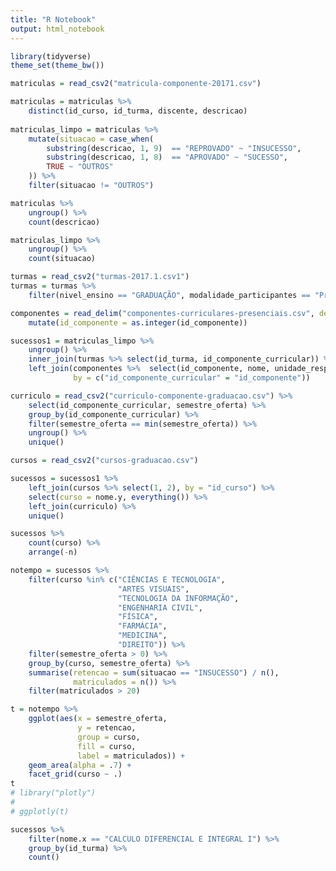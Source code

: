 ```yaml
---
title: "R Notebook"
output: html_notebook
---
```


```r
library(tidyverse)
theme_set(theme_bw())
```

```r
matriculas = read_csv2("matricula-componente-20171.csv")

matriculas = matriculas %>% 
    distinct(id_curso, id_turma, discente, descricao)
    
matriculas_limpo = matriculas %>% 
    mutate(situacao = case_when(
        substring(descricao, 1, 9)  == "REPROVADO" ~ "INSUCESSO", 
        substring(descricao, 1, 8)  == "APROVADO" ~ "SUCESSO", 
        TRUE ~ "OUTROS"
    )) %>% 
    filter(situacao != "OUTROS")
```

```r
matriculas %>% 
    ungroup() %>% 
    count(descricao)

matriculas_limpo %>% 
    ungroup() %>% 
    count(situacao)
```

```r
turmas = read_csv2("turmas-2017.1.csv1") 
turmas = turmas %>% 
    filter(nivel_ensino == "GRADUAÇÃO", modalidade_participantes == "Presencial")

componentes = read_delim("componentes-curriculares-presenciais.csv", delim = ";") %>% 
    mutate(id_componente = as.integer(id_componente))

sucessos1 = matriculas_limpo %>% 
    ungroup() %>% 
    inner_join(turmas %>% select(id_turma, id_componente_curricular)) %>% 
    left_join(componentes %>%  select(id_componente, nome, unidade_responsavel, ch_total, periodo_programa, curso_componente), 
              by = c("id_componente_curricular" = "id_componente"))

```

```r
curriculo = read_csv2("curriculo-componente-graduacao.csv") %>% 
    select(id_componente_curricular, semestre_oferta) %>% 
    group_by(id_componente_curricular) %>% 
    filter(semestre_oferta == min(semestre_oferta)) %>% 
    ungroup() %>% 
    unique()
```

```r
cursos = read_csv2("cursos-graduacao.csv")

sucessos = sucessos1 %>% 
    left_join(cursos %>% select(1, 2), by = "id_curso") %>% 
    select(curso = nome.y, everything()) %>% 
    left_join(curriculo) %>% 
    unique()

sucessos %>% 
    count(curso) %>% 
    arrange(-n)

```


```r

notempo = sucessos %>% 
    filter(curso %in% c("CIÊNCIAS E TECNOLOGIA", 
                        "ARTES VISUAIS",
                        "TECNOLOGIA DA INFORMAÇÃO",
                        "ENGENHARIA CIVIL",
                        "FÍSICA", 
                        "FARMÁCIA", 
                        "MEDICINA",
                        "DIREITO")) %>% 
    filter(semestre_oferta > 0) %>% 
    group_by(curso, semestre_oferta) %>% 
    summarise(retencao = sum(situacao == "INSUCESSO") / n(), 
              matriculados = n()) %>% 
    filter(matriculados > 20)

t = notempo %>% 
    ggplot(aes(x = semestre_oferta, 
               y = retencao, 
               group = curso, 
               fill = curso,
               label = matriculados)) + 
    geom_area(alpha = .7) + 
    facet_grid(curso ~ .)
t
# library("plotly")
# 
# ggplotly(t)

```

```r
sucessos %>% 
    filter(nome.x == "CALCULO DIFERENCIAL E INTEGRAL I") %>% 
    group_by(id_turma) %>% 
    count()  
    

```



